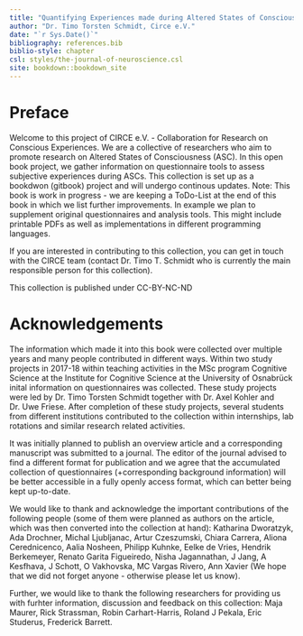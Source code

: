 ```yaml
--- 
title: "Quantifying Experiences made during Altered States of Consciousness with Questionnaires"
author: "Dr. Timo Torsten Schmidt, Circe e.V."
date: "`r Sys.Date()`"
bibliography: references.bib
biblio-style: chapter
csl: styles/the-journal-of-neuroscience.csl
site: bookdown::bookdown_site
---
```


# Preface {-}

Welcome to this project of CIRCE e.V. - Collaboration for Research on Conscious Experiences.
We are a collective of researchers who aim to promote research on Altered States of Consciousness (ASC). In this open book project, we gather information on questionnaire tools to assess subjective experiences during ASCs. This collection is set up as a bookdwon (gitbook) project and will undergo continous updates. Note: This book is work in progress - we are keeping a ToDo-List at the end of this book in which we list further improvements. In example we plan to supplement original questionnaires and analysis tools. This might include printable PDFs as well as implementations in different programming languages.

If you are interested in contributing to this collection, you can get in touch with the CIRCE team (contact Dr. Timo T. Schmidt who is currently the main responsible person for this collection).

This collection is published under CC-BY-NC-ND



# Acknowledgements  {-}

The information which made it into this book were collected over multiple years and many people contributed in different ways. Within two study projects in 2017-18 within teaching activities in the MSc program Cognitive Science at the Institute for Cognitive Science at the University of Osnabrück inital information on questionnaires was collected. These study projects were led by Dr. Timo Torsten Schmidt together with Dr. Axel Kohler and Dr. Uwe Friese. After completion of these study projects, several students from different institutions contributed to the collection within internships, lab rotations and similar research related activities. 

It was initially planned to publish an overview article and a corresponding manuscript was submitted to a journal. The editor of the journal advised to find a different format for publication and we agree that the accumulated collection of questionnaires (+corresponding background information) will be better accessible in a fully openly access format, which can better being kept up-to-date.

We would like to thank and acknowledge the important contributions of the following people (some of them were planned as authors on the article, which was then converted into the collection at hand): Katharina Dworatzyk, Ada Drochner, Michal Ljubljanac, Artur Czeszumski, Chiara Carrera, Aliona Cerednicenco, Aalia Nosheen, Philipp Kuhnke, Eelke de Vries, Hendrik Berkemeyer, Renato Garita Figueiredo, Nisha Jagannathan, J Jang, A Kesfhava, J Schott, O Vakhovska, MC Vargas Rivero, Ann Xavier (We hope that we did not forget anyone - otherwise please let us know).


Further, we would like to thank the following researchers for providing us with furhter information, discussion and feedback on this collection: Maja Maurer, Rick Strassman, Robin Carhart-Harris, Roland J Pekala, Eric Studerus, Frederick Barrett.

